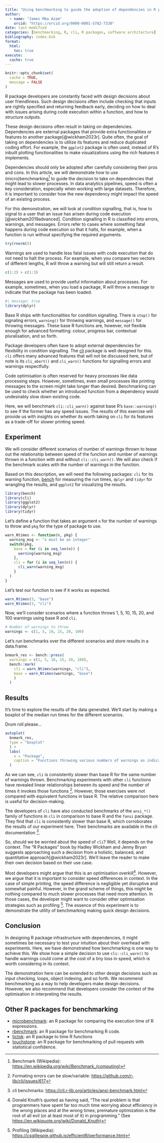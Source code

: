 ```yaml
---
title: "Using benchmarking to guide the adoption of dependencies in R packages"
author:
  - name: "James Mba Azam"
    orcid: "https://orcid.org/0000-0001-5782-7330"
date: last-modified
categories: [benchmarking, R, cli, R packages, software architecture]
bibliography: index.bib
format:
  html:
    toc: true
execute: 
  cache: true
---
```


```r
knitr::opts_chunk$set(
  cache = TRUE,
  message = FALSE
)
```

R package developers are constantly faced with design decisions about user
friendliness. Such design decisions often include checking that inputs are
rightly specified and returning feedback early, deciding on how to deal with
issues arising during code execution within a function, and how to
structure outputs.

These design decisions often result in taking on dependencies. Dependencies are
external packages that provide extra functionalities or features to another
package[@wickham2023r]. Quite often, the goal of taking on dependencies is to utilize its
features and reduce duplicated coding effort. For example, the
`ggplot2` package is often used, instead of R's inbuilt plotting functionalities
to make visualizations using the rich features it implements.

Dependencies should only be adopted after carefully considering their pros and
cons. In this article, we will demonstrate how to use (micro)benchmarking[^1]
to guide the decision to take on dependencies that might lead to slower
processes. In data analytics pipelines, speed is often a key consideration,
especially when working with large datasets. Therefore, it is important to
consider how the new dependency might impact the speed of an existing
process.

For this demonstration, we will look at condition signalling,
that is, how to signal to a user that an issue has arisen during code
execution [@wickham2019advanced]. Condition signalling in R is classified into errors,
warnings, and messages. Errors refer
to cases where something fatal happens during code execution so that it halts,
for example, when a function is run without specifying the required arguments.

```r
try(rnorm())
```

Warnings are used to handle less fatal issues with code execution that do not
need to halt the process. For example, when you compare two vectors of
different lengths, R will throw a warning but will still return a result.

```r
c(1:2) > c(1:3)
```

Messages are used to provide useful information about processes. For
example, sometimes, when you load a package, R will throw a message to indicate
that the package has been loaded.

```r
#| message: true
library(dplyr)
```

Base R ships with functionalities for condition signalling. There is
`stop()` for signaling errors, `warning()` for throwing warnings, and
`message()` for throwing messages. These base R
functions are, however, not flexible enough for advanced
formatting: colour, progress bar, contextual pluralisation, and so forth.

Package developers often have to adopt external dependencies for flexibility
in condition signalling. The [cli](https://cli.r-lib.org/articles/semantic-cli.html)
package is well designed for this. `cli` offers many advanced features
that will not be discussed here, but of note is its `cli_abort()` and
`cli_warn()` functions for signalling errors and warnings respectfully.

Code optimisation is often reserved for heavy processes like data processing steps.
However, sometimes, even small processes like printing messages to the screen
might take longer than desired. Benchmarking can be used to check whether an
introduced function from a dependency would undesirably slow down existing code.

Here, we will benchmark `cli::cli_warn()` against base R's `base::warning()` to
see if the former has any speed issues. The results of this exercise will
provide us with insights on whether its worth taking on `cli` for its features
as a trade-off for slower printing speed.

## Experiment

We will consider different scenarios of number of warnings thrown to
tease out the relationship between speed of the function and number of warnings
thrown in a function with and without `cli::cli_warn()`. We will also check if
the benchmark scales with the number of warnings in the function.

Based on this description, we will need the following packages: `cli` for its
warning function, [bench](https://cran.r-project.org/web/packages/bench/index.html)
for measuring the run times, `dplyr` and `tidyr` for wrangling the results,
and `ggplot2` for visualizing the results.

```r
library(bench)
library(cli)
library(ggplot2)
library(dplyr)
library(tidyr)
```

Let's define a function that takes an argument `n` for the number of warnings
to throw and `pkg` for the type of package to use.

```r
warn_Ntimes <- function(n, pkg) {
  warning_msg <- "x must be an integer"
  switch(pkg,
    base = for (i in seq_len(n)) {
      warning(warning_msg)
    },
    cli = for (i in seq_len(n)) {
      cli_warn(warning_msg)
    }
  )
}
```

Let's test our function to see if it works as expected.

```r
warn_Ntimes(3, "base")
warn_Ntimes(3, "cli")
```

Now, we'll consider scenarios where a function throws 1, 5, 10, 15, 20, and
100 warnings using base R and `cli`.

```r
# Number of warnings to throw
warnings <- c(1, 5, 10, 15, 20, 100)
```

Let's run benchmarks over the different scenarios and store results
in a data.frame.

```r
bnmark_res <- bench::press(
  warnings = c(1, 5, 10, 15, 20, 100),
  bench::mark(
    cli = warn_Ntimes(warnings, "cli"),
    base = warn_Ntimes(warnings, "base")
    )
  )
```

## Results

It's time to explore the results of the data generated. We'll start by making
a boxplot of the median run times for the different scenarios.

Drum roll please...

```r
autoplot(
  bnmark_res,
  type = "boxplot"
  ) +
  labs(
    x = "Package",
    caption = "Functions throwing various numbers of warnings as indicated in the facet label"
  )
```

As we can see, `cli` is consistently slower than base R for the same number of
warnings thrown. Benchmarking experiments with other `cli` functions have revealed linear
relationships between its speed and the number of times it invokes those
functions [^2]. However, those exercises were not compared with equivalent functions
in base R. The relative comparison here is useful for decision-making.

The developers of `cli` have also conducted benchmarks of the `ansi_*()` family
of functions in `cli` in comparison to base R and the `fansi` package.
They find that `cli` is consistently slower than base R, which corroborates the
results of our experiment here. Their benchmarks are available in the cli
documentation [^3].

So, should we be worried about the speed of `cli`? Well, it depends on the context.
The "R Packages" book by Hadley Wickham and Jenny Bryan suggests approaching
such a decision from a holistic, balanced, and quantitative
approach[@wickham2023r]. We'll leave the reader to make their own decision
based on their use case.

Most developers might argue that this is an optimisation overkill[^4]. However,
we argue that it is important to consider speed differences in context.
In the case of simple printing, the speed difference is
negligible yet disruptive and somewhat painful. However, in the grand scheme
of things, this might be nothing compared to much slower processes that
need more attention. In those cases, the developer might want to consider other
optimisation strategies such as profiling [^5]. The essence of this experiment
is to demonstrate the utility of benchmarking making quick design decisions.

## Conclusion

In designing R package infrastructure with dependencies, it might
sometimes be necessary to test your intuition about their overhead with
experiments. Here, we have demonstrated how benchmarking is one way to achieve
this. We show how a simple decision to use `cli::cli_warn()` to handle
warnings could come at the cost of a tiny loss in speed, which is worth
considering in its context.

The demonstration here can be extended to other design decisions such as
input checking, loops, object indexing, and so forth. We recommend benchmarking
as a way to help developers make design decisions. However, we also recommend
that developers consider the context of the optimisation in interpreting the results.

## Other R packages for benchmarking

* [microbenchmark](https://github.com/joshuaulrich/microbenchmark): an R
  package for comparing the execution time of R expressions.
* [rbenchmark](https://code.google.com/archive/p/rbenchmark/): an R package
  for benchmarking R code.
* [tictok](https://github.com/collectivemedia/tictoc): an R package to time
R functions
* [touchstone](https://github.com/lorenzwalthert/touchstone/tree/main): an R
  package for
  benchmarking of pull requests with statistical confidence.

[^1]: Benchmark (Wikipedia): <https://en.wikipedia.org/wiki/Benchmark_(computing)>
[^2]: Formating errors can be slow/variable: <https://github.com/r-lib/cli/issues/617>
[^3]: cli benchmarks: <https://cli.r-lib.org/articles/ansi-benchmark.html>
[^4]: Donald Knuth's quoted as having said, "The real problem is that programmers have spent far too much time worrying about efficiency in the wrong places and at the wrong times; premature optimization is the root of all evil (or at least most of it) in programming." (See <https://en.wikiquote.org/wiki/Donald_Knuth>)
[^5]: Profiling (Wikipedia): <https://csgillespie.github.io/efficientR/performance.html>
